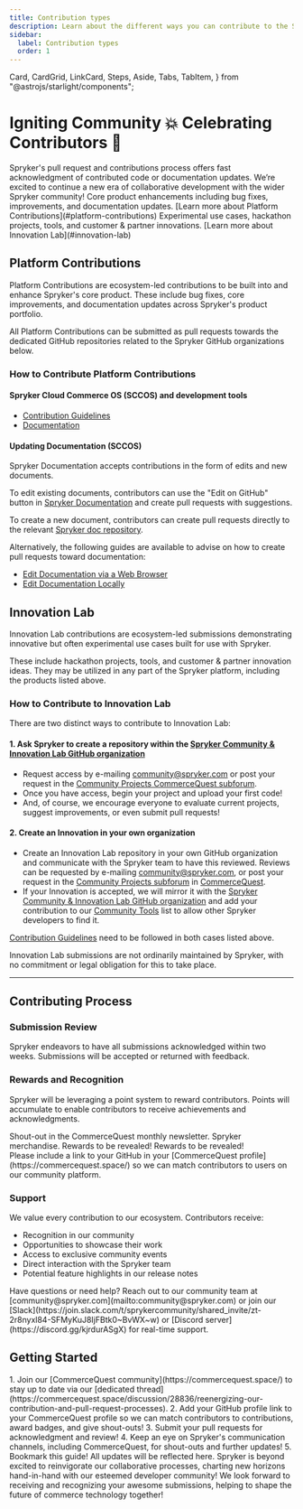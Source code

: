 ```yaml
---
title: Contribution types
description: Learn about the different ways you can contribute to the Spryker ecosystem
sidebar:
  label: Contribution types
  order: 1
---
```

  Card,
  CardGrid,
  LinkCard,
  Steps,
  Aside,
  Tabs,
  TabItem,
} from "@astrojs/starlight/components";

# Igniting Community 💥 Celebrating Contributors 🥳

<Card>
Spryker's pull request and contributions process offers fast acknowledgment of contributed code or documentation updates. We’re excited to continue a new era of collaborative development with the wider Spryker community!
</Card>

<CardGrid stagger>
  <Card title="Platform Contributions" icon="document">
    Core product enhancements including bug fixes, improvements, and documentation updates.
    [Learn more about Platform Contributions](#platform-contributions)
  </Card>

  <Card title="Innovation Lab" icon="rocket">
    Experimental use cases, hackathon projects, tools, and customer & partner innovations.
    [Learn more about Innovation Lab](#innovation-lab)
  </Card>
</CardGrid>

## Platform Contributions

Platform Contributions are ecosystem-led contributions to be built into and enhance Spryker's core product. These include bug fixes, core improvements, and documentation updates across Spryker's product portfolio.

All Platform Contributions can be submitted as pull requests towards the dedicated GitHub repositories related to the Spryker GitHub organizations below.

### How to Contribute Platform Contributions

#### Spryker Cloud Commerce OS (SCCOS) and development tools

- [Contribution Guidelines](https://docs.spryker.com/docs/dg/dev/code-contribution-guide.html)
- [Documentation](https://docs.spryker.com/docs/scos/user/intro-to-spryker/intro-to-spryker.html)

#### Updating Documentation (SCCOS)

Spryker Documentation accepts contributions in the form of edits and new documents. 

To edit existing documents, contributors can use the "Edit on GitHub" button in [Spryker Documentation](https://docs.spryker.com/) and create pull requests with suggestions.

To create a new document, contributors can create pull requests directly to the relevant [Spryker doc repository](https://github.com/spryker/spryker-docs).

Alternatively, the following guides are available to advise on how to create pull requests toward documentation:
- [Edit Documentation via a Web Browser](https://docs.spryker.com/docs/scos/user/intro-to-spryker/contribute-to-the-documentation/edit-documentation-via-pull-requests.html)
- [Edit Documentation Locally](https://docs.spryker.com/docs/scos/user/intro-to-spryker/contribute-to-the-documentation/edit-the-documentation-locally.html)

## Innovation Lab

Innovation Lab contributions are ecosystem-led submissions demonstrating innovative but often experimental use cases built for use with Spryker. 

These include hackathon projects, tools, and customer & partner innovation ideas. They may be utilized in any part of the Spryker platform, including the products listed above.

### How to Contribute to Innovation Lab

There are two distinct ways to contribute to Innovation Lab:

#### 1. Ask Spryker to create a repository within the [Spryker Community & Innovation Lab GitHub organization](https://github.com/spryker-community)

- Request access by e-mailing [community@spryker.com](mailto:community@spryker.com) or post your request in the [Community Projects CommerceQuest subforum](https://commercequest.space/categories/spryker-community-projects).
- Once you have access, begin your project and upload your first code!
- And, of course, we encourage everyone to evaluate current projects, suggest improvements, or even submit pull requests!

#### 2. Create an Innovation in your own organization

- Create an Innovation Lab repository in your own GitHub organization and communicate with the Spryker team to have this reviewed. Reviews can be requested by e-mailing [community@spryker.com](mailto:community@spryker.com), or post your request in the [Community Projects subforum](https://commercequest.space/categories/spryker-community-projects) in [CommerceQuest](https://commercequest.space/).
- If your Innovation is accepted, we will mirror it with the [Spryker Community & Innovation Lab GitHub organization](https://github.com/spryker-community) and add your contribution to our [Community Tools](https://commercequest.space/community-tools/) list to allow other Spryker developers to find it.

[Contribution Guidelines](https://github.com/spryker-community/docs/blob/main/CONTRIBUTE.md) need to be followed in both cases listed above.

<Aside type="note">
Innovation Lab submissions are not ordinarily maintained by Spryker, with no commitment or legal obligation for this to take place.
</Aside>

---

## Contributing Process

### Submission Review

<Card>
Spryker endeavors to have all submissions acknowledged within two weeks. Submissions will be accepted or returned with feedback.
</Card>

### Rewards and Recognition

Spryker will be leveraging a point system to reward contributors. Points will accumulate to enable contributors to receive achievements and acknowledgments.

<CardGrid>
  <Card title="Bronze Badge">
    Shout-out in the CommerceQuest monthly newsletter.
  </Card>

  <Card title="Silver Badge">
    Spryker merchandise.
  </Card>

  <Card title="Gold Badge">
    Rewards to be revealed!
  </Card>

  <Card title="Diamond Badge">
    Rewards to be revealed!
  </Card>
</CardGrid>

<Aside type="tip">
Please include a link to your GitHub in your [CommerceQuest profile](https://commercequest.space/) so we can match contributors to users on our community platform.
</Aside>

### Support

We value every contribution to our ecosystem. Contributors receive:

- Recognition in our community
- Opportunities to showcase their work
- Access to exclusive community events
- Direct interaction with the Spryker team
- Potential feature highlights in our release notes

<Aside type="note">
  Have questions or need help? Reach out to our community team at [community@spryker.com](mailto:community@spryker.com) or join our [Slack](https://join.slack.com/t/sprykercommunity/shared_invite/zt-2r8nyxl84-SFMyKuJ8IjFBtk0~BvWX~w) or [Discord server](https://discord.gg/kjrdurASgX) for real-time support.
</Aside>

## Getting Started

<Steps>
1. Join our [CommerceQuest community](https://commercequest.space/) to stay up to date via our [dedicated thread](https://commercequest.space/discussion/28836/reenergizing-our-contribution-and-pull-request-processes).
2. Add your GitHub profile link to your CommerceQuest profile so we can match contributors to contributions, award badges, and give shout-outs!
3. Submit your pull requests for acknowledgment and review!
4. Keep an eye on Spryker's communication channels, including CommerceQuest, for shout-outs and further updates!
5. Bookmark this guide! All updates will be reflected here.
</Steps>

<Card>
Spryker is beyond excited to reinvigorate our collaborative processes, charting new horizons hand-in-hand with our esteemed developer community! We look forward to receiving and recognizing your awesome submissions, helping to shape the future of commerce technology together!
</Card>
